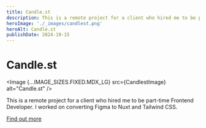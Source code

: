 ```yaml
---
title: Candle.st
description: This is a remote project for a client who hired me to be part-time Frontend Developer. I work on converting Figma to Nuxt and Tailwind CSS.
heroImage: './_images/candlest.png'
heroAlt: Candle.st
publishDate: 2024-10-15
---
```





# Candle.st

<Image {...IMAGE_SIZES.FIXED.MDX_LG} src={CandlestImage} alt="Candle.st" />

This is a remote project for a client who hired me to be part-time Frontend Developer. I worked on converting Figma to Nuxt and Tailwind CSS.

[Find out more](https://candle.st/)
